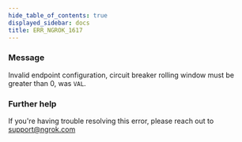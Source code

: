 ```yaml
---
hide_table_of_contents: true
displayed_sidebar: docs
title: ERR_NGROK_1617
---
```




### Message

Invalid endpoint configuration, circuit breaker rolling window must be greater than 0, was `VAL`.

<ErrorDetails error="err_ngrok_1617" />

### Further help

If you're having trouble resolving this error, please reach out to [support@ngrok.com](mailto:support@ngrok.com?subject=Help%20with%20ERR_NGROK_1617)
